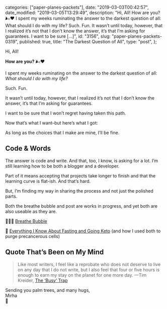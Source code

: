 
  categories: ["paper-planes-packets"],
  date: "2019-03-03T00:42:57",
  date_modified: "2019-03-05T13:29:49",
  description:
    "Hi, All! How are you? 🌬❤ I spent my weeks ruminating the answer to the darkest question of all: What should I do with my life? Such. Fun. It wasn’t until today, however, that I realized it’s not that I don’t know the answer, it’s that I’m asking for guarantees. I want to be sure […]",
  id: "3156",
  slug: "paper-planes-packets-0319",
  published: true,
  title: "The Darkest Question of All",
  type: "post",
};


Hi, All!

**How are you?** 🌬❤

I spent my weeks ruminating on the answer to the darkest question of all: _What should I do with my life?_

Such. Fun.

It wasn’t until today, however, that I realized it’s not that I don’t know the answer, it’s that I’m asking for guarantees.

I want to be sure that I won’t regret having taken this path.

Now that’s what I want–but here’s what I got:

As long as the choices that I make are mine, I’ll be fine.

## Code & Words

The answer is code and write. And that, too, I know, is asking for a lot. I’m still learning how to be both a blogger and a developer.

Part of it means accepting that projects take longer to finish and that the learning curve is flat-ish. And that’s hard.

But, I’m finding my way in sharing the process and not just the polished parts.

Both the breathe bubble and post are works in progress, and yet both are also useable as they are.

🧘🏻‍♀️ [Breathe Bubble](https://mirhamasala.github.io/breathe/)

🥑 [Everything I Know About Fasting and Going Keto](/posts/fasting-keto/) (and how I used both to purge precancerous cells)

## Quote That’s Been on My Mind

> Like most writers, I feel like a reprobate who does not deserve to live on any day that I do not write, but I also feel that four or five hours is enough to earn my stay on the planet for one more day. —Tim Kreider, [The ‘Busy’ Trap](https://opinionator.blogs.nytimes.com/2012/06/30/the-busy-trap/)

Sending you palm trees, and many hugs,\
Mirha\
🌴
